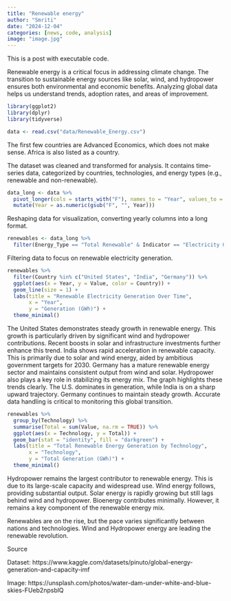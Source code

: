 ```yaml
---
title: "Renewable energy"
author: "Smriti"
date: "2024-12-04"
categories: [news, code, analysis]
image: "image.jpg"
---
```


This is a post with executable code.

Renewable energy is a critical focus in addressing climate change. The transition to sustainable energy sources like solar, wind, and hydropower ensures both environmental and economic benefits. Analyzing global data helps us understand trends, adoption rates, and areas of improvement.

```r
library(ggplot2)
library(dplyr)
library(tidyverse)
```

```r
data <- read.csv("data/Renewable_Energy.csv")
```

The first few countries are Advanced Economics, which does not make sense. Africa is also listed as a country.

The dataset was cleaned and transformed for analysis. It contains time-series data, categorized by countries, technologies, and energy types (e.g., renewable and non-renewable).

```r
data_long <- data %>%
  pivot_longer(cols = starts_with("F"), names_to = "Year", values_to = "Value") %>%
  mutate(Year = as.numeric(gsub("F", "", Year)))
```

Reshaping data for visualization, converting yearly columns into a long format.

```r
renewables <- data_long %>%
  filter(Energy_Type == "Total Renewable" & Indicator == "Electricity Generation")

```

Filtering data to focus on renewable electricity generation.

```r
renewables %>%
  filter(Country %in% c("United States", "India", "Germany")) %>%
  ggplot(aes(x = Year, y = Value, color = Country)) +
  geom_line(size = 1) +
  labs(title = "Renewable Electricity Generation Over Time",
       x = "Year",
       y = "Generation (GWh)") +
  theme_minimal()


```

The United States demonstrates steady growth in renewable energy. This growth is particularly driven by significant wind and hydropower contributions. Recent boosts in solar and infrastructure investments further enhance this trend. India shows rapid acceleration in renewable capacity. This is primarily due to solar and wind energy, aided by ambitious government targets for 2030. Germany has a mature renewable energy sector and maintains consistent output from wind and solar. Hydropower also plays a key role in stabilizing its energy mix. The graph highlights these trends clearly. The U.S. dominates in generation, while India is on a sharp upward trajectory. Germany continues to maintain steady growth. Accurate data handling is critical to monitoring this global transition.

```r
renewables %>%
  group_by(Technology) %>%
  summarise(Total = sum(Value, na.rm = TRUE)) %>%
  ggplot(aes(x = Technology, y = Total)) +
  geom_bar(stat = "identity", fill = "darkgreen") +
  labs(title = "Total Renewable Energy Generation by Technology",
       x = "Technology",
       y = "Total Generation (GWh)") +
  theme_minimal()
```

Hydropower remains the largest contributor to renewable energy. This is due to its large-scale capacity and widespread use. Wind energy follows, providing substantial output. Solar energy is rapidly growing but still lags behind wind and hydropower. Bioenergy contributes minimally. However, it remains a key component of the renewable energy mix.

Renewables are on the rise, but the pace varies significantly between nations and technologies. Wind and Hydropower energy are leading the renewable revolution.

Source

Dataset: https://www.kaggle.com/datasets/pinuto/global-energy-generation-and-capacity-imf

Image: https://unsplash.com/photos/water-dam-under-white-and-blue-skies-FUeb2npsblQ

